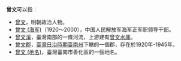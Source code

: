 '''曾文'''可以指：
*[[曾文|曾文]]，明朝政治人物。
*[[曾文_(海军)|曾文 (海军)]]（1920～2000），中国人民解放军海军正军职领导干部。
*[[曾文溪|曾文溪]]，臺灣南部的一條河流，上游建有[[曾文水庫|曾文水庫]]。
*[[曾文郡|曾文郡]]，[[臺灣日治時期|臺灣日治時期]][[臺南州|臺南州]]下轄的一個郡，存在於1920年-1945年。
*[[曾文_(地名)|曾文 (地名)]]，臺灣臺南市善化區的一個地名。

{{disambig|Cat=二字亞洲相關消歧義}}